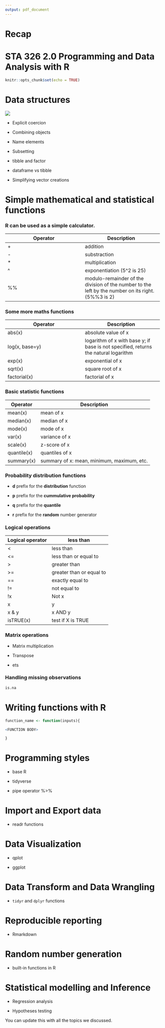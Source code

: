 ```yaml
---
output: pdf_document
---
```


# Recap

# STA 326 2.0 Programming and Data Analysis with R

```r
knitr::opts_chunk$set(echo = TRUE)
```

# Data structures

![](dataStructures.png) 

- Explicit coercion

- Combining objects

- Name elements

- Subsetting

- tibble and factor

- dataframe vs tibble

- Simplifying vector creations

\newpage

# Simple mathematical and statistical functions

### R can be used as a simple calculator.

|  Operator | Description  |
|---|---|
| + | addition   |
| -  | substraction|
|*| multiplication|
|^|exponentiation (5^2 is 25)|
|%%| modulo-remainder of the division of the number to the left by the number on its right. (5%%3 is 2)|

### Some more maths functions

|  Operator | Description  |
|---|---|
|  abs(x) | absolute value of x   |
| log(x, base=y)  |  logarithm of x with base y; if base is not specified, returns the natural logarithm |
|exp(x)| exponential of x|
|sqrt(x)|square root of x|
|factorial(x)| factorial of x|

### Basic statistic functions

|  Operator | Description  |
|---|---|
|  mean(x) | mean of x   |
| median(x)  |  median of x |
|mode(x)| mode of x|
|var(x)|variance of x|
|scale(x)| z-score of x|
|quantile(x)| quantiles of x|
|summary(x)|summary of x: mean, minimum, maximum, etc.|


### Probability distribution functions

- **d** prefix for the **distribution** function

- **p** prefix for the **cummulative probability**

- **q** prefix for the **quantile**

- **r** prefix for the **random** number generator

\newpage

### Logical operations

|Logical operator	|less than|
|---|---|
|<	|less than|
|<=	|less than or equal to|
|>	|greater than|
|>=	|greater than or equal to|
|==	|exactly equal to|
|!=	|not equal to |
|!x	|Not x|
|x | y |	x OR y|
|x & y |	x AND y|
|isTRUE(x)	|test if X is TRUE|

### Matrix operations

- Matrix multiplication

- Transpose

- ets

### Handling missing observations

```r
is.na
```


# Writing functions with R

```r
function_name <- function(inputs){

<FUNCTION BODY>

}

```

# Programming styles

- base R

- tidyverse

- pipe operator %>%

# Import and Export data

- readr functions

# Data Visualization

- qplot

- ggplot

# Data Transform and Data Wrangling

- `tidyr` and `dplyr` functions

# Reproducible reporting

- Rmarkdown

# Random number generation

- built-in functions in R


# Statistical modelling and Inference

- Regression analysis

- Hypotheses testing


You can update this with all the topics we discussed.